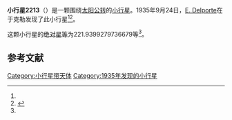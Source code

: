 {{Infobox planet
| bgcolour = #FFFFC0
| name = 2213 Meeus
| symbol = 
| image = 
| caption = 
| discovery = yes
| discovery_ref = 
| discoverer = [[E._Delporte|E. Delporte]]
| discovery_site = [[于克勒|于克勒]] 
| discovered = 1935年9月24日
| designations = yes
| mp_name = 
| named_after = 
| alt_names = 1935 SO1/ 1958 XM / 1961 TG / 1974 RB
| mp_category = [[主带小行星|主带小行星]]
| orbit_ref = <ref name="a">[http://ssd.jpl.nasa.gov/sbdb.cgi?sstr=2213 2213 Meeus] {{Wayback|url=http://ssd.jpl.nasa.gov/sbdb.cgi?sstr=2213 |date=20200820014214 }}，小行星數據庫瀏覽器（JPL Small-Body Database Browser）－[[美国国家航空航天局|美国国家航空航天局]]喷气推进实验室</ref>
| epoch = 2456400.5 (2013年4月18日更新)
| aphelion = {{convert|2.695792836551953|AU|km|3|abbr=on|lk=out}}
| perihelion = {{convert|1.701158384691265|AU|km|3|abbr=on}}
| semimajor = {{convert|2.198475610621609|AU|km|3|abbr=on}}
| eccentricity = 0.226210026
| period = 1190.641196 [[日|日]]<br />3.26[[儒略年|儒略年]]
| avg_speed = 
| inclination = 5.331870127123135
| asc_node = 126.9528938282714
| mean_anomaly = 
| arg_peri = 221.9399279736679
| satellites = 
| physical_characteristics = yes
| dimensions = 
| mass = 
| density = 
| surface_grav = 
| escape_velocity = 
| sidereal_day = 
| axial_tilt = 
| pole_ecliptic_lat = 
| pole_ecliptic_lon = 
| albedo = 
| temperatures= 
| temp_name1 = 
| mean_temp_1 = 
| max_temp_1 = 
| temp_name2 = 
| max_temp_2 = 
| spectral_type = 
| abs_magnitude = 221.9399279736679
}}

'''小行星2213'''（{{lang-en|2213 Meeus}}）是一颗围绕[[太阳|太阳]][[公转|公转]]的[[小行星|小行星]]。1935年9月24日，[[E._Delporte|E. Delporte]]在于克勒发现了此小行星<ref name="a" /><ref>{{cite news|title=小行星列表|url=http://cfa-www.harvard.edu/iau/lists/NumberedMPs.txt|accessdate=2013-07-08|newspaper=哈佛大学|archive-date=2008-05-17|archive-url=https://web.archive.org/web/20080517010638/http://cfa-www.harvard.edu/iau/lists/NumberedMPs.txt|dead-url=no}}</ref>。

这颗小行星的[[绝对星等|绝对星等]]为221.9399279736679等<ref name="a" />。

==参考文献==
{{reflist}}
{{Minor Planet Number|[[小行星2212|小行星2212]]|[[小行星2214|小行星2214]]}}

{{小天体}}

[[Category:小行星带天体|Category:小行星带天体]]
[[Category:1935年发现的小行星|Category:1935年发现的小行星]]

{{asteroid-stub}}